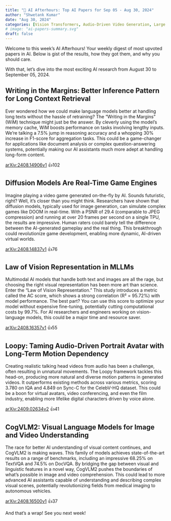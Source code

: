 ```yaml
---
title: "🌙 AI Afterhours: Top AI Papers for Sep 05 - Aug 30, 2024"
author: "Shwetank Kumar"
date: "Aug 30, 2024"
categories: [Vision Transformers, Audio-Driven Video Generation, Large Language Models, Generative Diffusion Models, Multimodal Large Language Models (MLLMs)]
# image: "ai-papers-summary.svg"
draft: false
---
```


Welcome to this week's AI Afterhours! Your weekly digest of most upvoted papers in AI. Below is gist of the results, how they got them, and why you should care. 

With that, let's dive into the most exciting AI research from August 30 to September 05, 2024.

## **Writing in the Margins: Better Inference Pattern for Long Context Retrieval**

Ever wondered how we could make language models better at handling long texts without the hassle of retraining? The "Writing in the Margins" (WiM) technique might just be the answer. By cleverly using the model's memory cache, WiM boosts performance on tasks involving lengthy inputs. We're talking a 7.5% jump in reasoning accuracy and a whopping 30% increase in F1-score for aggregation tasks. This could be a game-changer for applications like document analysis or complex question-answering systems, potentially making our AI assistants much more adept at handling long-form content.

[arXiv:2408.14906v1](https://arxiv.org/pdf/2408.14906v1) 👍102

## **Diffusion Models Are Real-Time Game Engines**

Imagine playing a video game generated on-the-fly by AI. Sounds futuristic, right? Well, it's closer than you might think. Researchers have shown that diffusion models, typically used for image generation, can simulate complex games like DOOM in real-time. With a PSNR of 29.4 (comparable to JPEG compression) and running at over 20 frames per second on a single TPU, the results are impressive. Human raters could barely tell the difference between the AI-generated gameplay and the real thing. This breakthrough could revolutionize game development, enabling more dynamic, AI-driven virtual worlds.

[arXiv:2408.14837v1](https://arxiv.org/pdf/2408.14837v1) 👍76

## **Law of Vision Representation in MLLMs**

Multimodal AI models that handle both text and images are all the rage, but choosing the right visual representation has been more art than science. Enter the "Law of Vision Representation." This study introduces a metric called the AC score, which shows a strong correlation (R² = 95.72%) with model performance. The best part? You can use this score to optimize your model without expensive fine-tuning, potentially cutting computational costs by 99.7%. For AI researchers and engineers working on vision-language models, this could be a major time and resource saver.

[arXiv:2408.16357v1](https://arxiv.org/pdf/2408.16357v1) 👍55

## **Loopy: Taming Audio-Driven Portrait Avatar with Long-Term Motion Dependency**

Creating realistic talking head videos from audio has been a challenge, often resulting in unnatural movements. The Loopy framework tackles this head-on, producing more natural and diverse motion patterns in generated videos. It outperforms existing methods across various metrics, scoring 3.780 on IQA and 4.849 on Sync-C for the CelebV-HQ dataset. This could be a boon for virtual avatars, video conferencing, and even the film industry, enabling more lifelike digital characters driven by voice alone.

[arXiv:2409.02634v2](https://arxiv.org/pdf/2409.02634v2) 👍41

## **CogVLM2: Visual Language Models for Image and Video Understanding**

The race for better AI understanding of visual content continues, and CogVLM2 is making waves. This family of models achieves state-of-the-art results on a range of benchmarks, including an impressive 68.25% on TextVQA and 74.5% on DocVQA. By bridging the gap between visual and linguistic features in a novel way, CogVLM2 pushes the boundaries of what's possible in image and video comprehension. This could lead to more advanced AI assistants capable of understanding and describing complex visual scenes, potentially revolutionizing fields from medical imaging to autonomous vehicles.

[arXiv:2408.16500v1](https://arxiv.org/pdf/2408.16500v1) 👍37

And that's a wrap! See you next week!